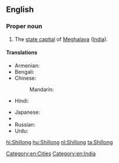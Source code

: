 ==English==
{{wikipedia}}

===Proper noun===
{{en-proper noun}}

# The [[state capital]] of [[Meghalaya]] ([[India]]).

====Translations====
{{trans-top|capital of Meghalaya, India}}
* Armenian: {{t-|hy|Շիլոնգ|tr=Šilong}}
* Bengali: {{t-|bn|শিলং|sc=Beng}}
* Chinese:
*: Mandarin: {{t|cmn|西隆|tr=Xīlóng|sc=Hani}}
* Hindi: {{t-|hi|शिलांग|tr=śilāṅg}}
{{trans-mid}}
* Japanese: {{t-|ja|シロン|tr=Shiron}}
* {{trreq|pa}}
* Russian: {{t-|ru|Шиллонг|m|tr=Šillóng}}
* Urdu: {{t-|ur|شیلانگ|tr=śilāṅg}}
{{trans-bottom}}

[[Category:en:Cities]]
[[Category:en:India]]

[[hi:Shillong]]
[[hu:Shillong]]
[[nl:Shillong]]
[[ta:Shillong]]